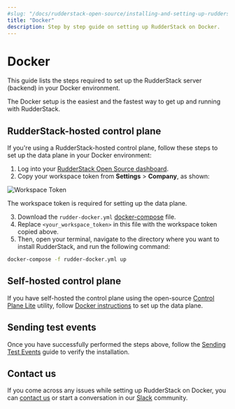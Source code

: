 ```yaml
---
#slug: "/docs/rudderstack-open-source/installing-and-setting-up-rudderstack/docker"
title: "Docker"
description: Step by step guide on setting up RudderStack on Docker.
---
```


# Docker

This guide lists the steps required to set up the RudderStack server (backend) in your Docker environment.

<div class="successBlock">

The Docker setup is the easiest and the fastest way to get up and running with RudderStack.
</div>

## RudderStack-hosted control plane

If you're using a RudderStack-hosted control plane, follow these steps to set up the data plane in your Docker environment:

1. Log into your [RudderStack Open Source dashboard](https://app.rudderstack.com/signup?type=opensource).
2. Copy your workspace token from **Settings** > **Company**, as shown:

<img src="../../assets/rs-cloud/workspace-token.png" alt="Workspace Token" />

<div class="infoBlock">

The <Link to="/rudderstack-cloud/dashboard-overview/#workspace-token">workspace token</Link> is required for setting up the data plane.
</div>

3. Download the `rudder-docker.yml` [docker-compose](https://raw.githubusercontent.com/rudderlabs/rudder-server/master/rudder-docker.yml) file.
4. Replace `<your_workspace_token>` in this file with the workspace token copied above.
5. Then, open your terminal, navigate to the directory where you want to install RudderStack, and run the following command:

```bash
docker-compose -f rudder-docker.yml up
```

## Self-hosted control plane

If you have self-hosted the control plane using the open-source [Control Plane Lite](https://rudderstack.com/docs/rudderstack-open-source/control-plane-lite/) utility, follow [Docker instructions](https://rudderstack.com/docs/rudderstack-open-source/control-plane-lite/#docker) to set up the data plane.

## Sending test events

Once you have successfully performed the steps above, follow the [Sending Test Events](https://rudderstack.com/docs/rudderstack-open-source/installing-and-setting-up-rudderstack/sending-test-events/) guide to verify the installation.

## Contact us

If you come across any issues while setting up RudderStack on Docker, you can [contact us](mailto:docs@rudderstack.com) or start a conversation in our [Slack](https://rudderstack.com/join-rudderstack-slack-community) community.
